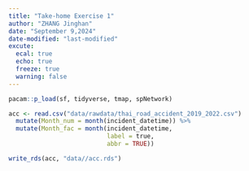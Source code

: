 ```yaml
---
title: "Take-home Exercise 1"
author: "ZHANG Jinghan"
date: "September 9,2024"
date-modified: "last-modified"
excute:
  ecal: true
  echo: true
  freeze: true
  warning: false
---
```


```r
pacam::p_load(sf, tidyverse, tmap, spNetwork)
```

```r
acc <- read.csv("data/rawdata/thai_road_accident_2019_2022.csv")
  mutate(Month_num = month(incident_datetime)) %>%
  mutate(Month_fac = month(incident_datetime,
                           label = true,
                           abbr = TRUE))
```

```r
write_rds(acc, "data//acc.rds")
```
